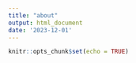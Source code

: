 ```yaml
---
title: "about"
output: html_document
date: '2023-12-01'
---
```


```r
knitr::opts_chunk$set(echo = TRUE)
```

